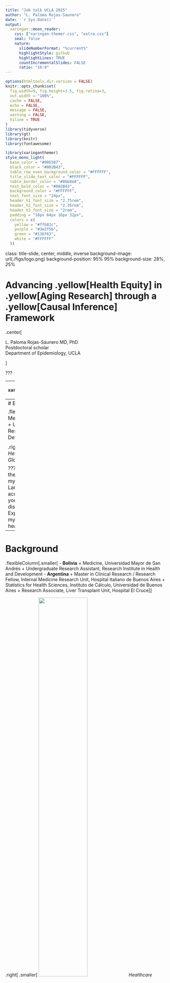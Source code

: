 ```yaml
---
title: "Job talk UCLA 2025"
author: "L. Paloma Rojas-Saunero"
date: '`r Sys.Date()`'
output:
  xaringan::moon_reader:
    css: ["xaringan-themer.css", "extra.css"]
    seal: false
    nature:
      slideNumberFormat: "%current%"
      highlightStyle: github
      highlightLines: TRUE
      countIncrementalSlides: FALSE
      ratio: "16:9"
---
```

```r
options(htmltools.dir.version = FALSE)
knitr::opts_chunk$set(
  fig.width=9, fig.height=3.5, fig.retina=3,
  out.width = "100%",
  cache = FALSE,
  echo = FALSE,
  message = FALSE, 
  warning = FALSE,
  hiline = TRUE
)
library(tidyverse)
library(gt)
library(knitr)
library(fontawesome)


```

```r
library(xaringanthemer)
style_mono_light(
  base_color = "#005587",
  black_color = "#002B43",
  table_row_even_background_color = "#FFFFFF",
  title_slide_text_color = "#FFFFFF",
  table_border_color = "#8bb8e8",
  text_bold_color = "#002B43",
  background_color = "#FFFFFF",
  text_font_size = "24px",
  header_h1_font_size = "2.75rem",
  header_h2_font_size = "2.35rem",
  header_h3_font_size = "2rem",
  padding = "16px 64px 16px 32px",
  colors = c(
    yellow = "#ffb81c",
    purple = "#3e2f5b",
    green = "#136f63",
    white = "#FFFFFF"
  ))

```

class: title-slide, center, middle, inverse
background-image: url(./figs/logo.png)
background-position: 95% 95%
background-size: 28%, 25%

# Advancing .yellow[Health Equity] in .yellow[Aging Research] through a .yellow[Causal Inference] Framework


.center[

L. Paloma Rojas-Saunero MD, PhD
<br>
Postdoctoral scholar
<br>
Department of Epidemiology, UCLA

]

???

---
```r
xaringanExtra::use_progress_bar("#ffb81c", "top", "0.25em")
```

# Outline

- Background

- Research Agenda

- Research Themes: 

  + A. Advances on estimands for research questions with competing events

  + B. Causal framework to study time-varying exposures: target trial framework

  + C. Study of social and structural determinants of health

- Teaching Philosophy

- Conclusion

???
This is the outline of today's talk

---
# Background

.flexibleColumn[.smaller[
- **Bolivia**
  + Medicine, Universidad Mayor de San Andrés
  + Undergraduate Research Assistant, Research Institute in Health and Development
]]


.right[
.smaller[
<img src=./figs/map_bolivia1.png width="55%"/>
_Healthcare Access and Quality Index, Lancet Global Health, 2022_
]]


???
I was born and raised in Bolivia, here in the heart of south america, where I earned my medical degree. This map, from The Lancet Global Health, shows healthcare access and quality index worlwide, and as you can see Bolivia is one of the most disadvantaged countries in the region. Experiencing these health inequities during my training fueled my passion for public health.

---
# Background

.flexibleColumn[.smaller[
- **Bolivia**
  + Medicine, Universidad Mayor de San Andrés
  + Undergraduate Research Assistant, Research Institute in Health and Development
- **Argentina**
  + Master in Clinical Research / Research Fellow, Internal Medicine Research Unit, Hospital Italiano de Buenos Aires
  + Statistics for Health Sciences, Instituto de Cálculo, Universidad de Buenos Aires
  + Research Associate, Liver Transplant Unit, Hospital El Cruce
]]


.right[
.smaller[
<img src=./figs/mapa_arg.png width="55%"/>
_Healthcare Access and Quality Index, Lancet Global Health, 2022_
]]


???
I moved to Argentia, where I earned a Master’s in Clinical Research and completed a two-year graduate program in statistics for health sciences. During that time I worked predominantly in clinical research in Internal Medicine, Critical Care and Liver Transplant outcomes. 
I taught biostatistics in a master program, and founded R-Ladies Buenos Aires, a chapter to teach programing to women and gender minorities. After working with electronic health records and clinical registries, I knew I needed to train in causal inference methods to translata data into meaningful research.


---
# Background

.flexibleColumn[.smaller[
- **Bolivia**
  + Medicine, Universidad Mayor de San Andrés
  + Undergraduate Research Assistant, Research Institute in Health and Development
- **Argentina**
  + Master in Clinical Research / Research Fellow, Internal Medicine Research Unit, Hospital Italiano de Buenos Aires
  + Statistics for Health Sciences, Instituto de Cálculo, Universidad de Buenos Aires
  + Research Associate, Liver Transplant Unit, Hospital El Cruce
- **Mexico**
  + Research Assistant, National Institute of Public Health
]]


.right[
.smaller[
<img src=./figs/mapa_mex.png width="55%"/>
_Healthcare Access and Quality Index, Lancet Global Health, 2022_
]]

???
While living in Argentina, I also worked as research assistant for the National Institute of Public Health, Cuernavaca Mexico, in a remote position for the Environmental Epi department.
My mentors encouraged me to pursuit a PhD in Epidemiology

---
# Background

.flexibleColumn[.smaller[
- **Bolivia**
  + Medicine, Universidad Mayor de San Andrés
  + Undergraduate Research Assistant, Research Institute in Health and Development
- **Argentina**
  + Master in Clinical Research / Research Fellow, Internal Medicine Research Unit, Hospital Italiano de Buenos Aires
  + Statistics for Health Sciences, Instituto de Cálculo, Universidad de Buenos Aires
  + Research Associate, Liver Transplant Unit, Hospital El Cruce
- **Mexico**
  + Research Assistant, National Institute of Public Health
- **Netherlands**
  + PhD. in Epidemiology, Erasmus MC

]]


.right[
.smaller[
<img src=./figs/mapa_nl_extra.png width="55%"/>
_Healthcare Access and Quality Index, Lancet Global Health, 2022_
]]

???
I received my PhD in Epidemiology at Erasmus MC in Rotterdam Netherlands, my work was to extend causal inference methods in dementia research. During my PhD, I visited the CAUSALab at Harvard, TA’d an online course on Confounding by Dr. Miguel Hernán. I also spent at the Leibniz Institute in Germany. While I built strong collaborations with causal inference experts and launched a career in methods, I realized that I had drifted from my passion to understand health inequities, and I seeked a postdoc to learn about the field of social epi. 

---
# Background

.flexibleColumn[.smaller[
- **Bolivia**
  + Medicine, Universidad Mayor de San Andrés
  + Undergraduate Research Assistant, Research Institute in Health and Development
- **Argentina**
  + Master in Clinical Research / Research Fellow, Internal Medicine Research Unit, Hospital Italiano de Buenos Aires
  + Statistics for Health Sciences, Instituto de Cálculo, Universidad de Buenos Aires
  + Research Associate, Liver Transplant Unit, Hospital El Cruce
- **Mexico**
  + Research Assistant, National Institute of Public Health
- **Netherlands**
  + PhD. in Epidemiology, Erasmus MC
- **United States**
  + Postdoctoral Scholar, FSPH, UCLA

]]


.right[
.smaller[
<img src=./figs/map_ucla.png width="55%"/>
_Healthcare Access and Quality Index, Lancet Global Health, 2022_
]]

???
Luckely, I found the ideal postdoc at UCLA, that could help me bridge causal inference methods with social epidemiology to study aging-related outcomes.

---
# Research Agenda

.center[
.middle[

![](figs/research_agenda.jpg)
]
]

???
I use a causal inference framework to examine how time-varying cardiometabolic, social, and structural factors shape aging-related outcomes in midlife and later life using longitudinal observational data.

---
background-image: url(./figs/economist_2022.jpg)
background-size: 75%

.footnote[
.smaller[
https://www.economist.com/graphic-detail/2022/01/11/]
]]

???
Alzheimer’s disease and related dementias pose a global public health challenge, disproportionately affecting women and underserved populations, particularly in LMICs. Despite the growing burden, their causes remain poorly understood, and effective therapies are lacking. This has fueled a strong interest in identifying modifiable risk factors for dementia prevention.

---
background-image: url(./figs/inverse_risk_factors.jpg)
background-size: 90%

???
Researchers have often found unexpected inverse associations between common risk factors—such as smoking, hypertension, and obesity—and dementia. An even more striking example is the well-documented inverse association between cancer and dementia.

Your epidemiologic instincts might point to survival bias, but in this talk, I'll illustrate that bias isn’t always bias—it can be the unbiased answer to the wrong estimand.
With that in mind, let's jump to my work on...

---

class: center, middle, inverse

# A. Advances on estimands for research questions with competing events 

---

## Competing events


Events that _preclude*_ the outcome of interest.

- *to prevent the existence, or occurrence of; make impossible

--

.center[

<img src=./figs/data_structure.png width="60%"/>

]

???
Competing events prevent the outcome of interest from occurring. For example, if dementia diagnosis is the outcome, a person who dies from heart disease can no longer develop dementia. This means deaths remove individuals from the population "at risk" for dementia.

---
## The hazard of hazard ratios

.pull-left[
.center[
<img src=./figs/hr_hypertension.png />
]
]


???
A major issue with time-to-event analyses is the widespread use of Cox models and hazard ratios. Hazards inherently suffer from selection bias because they represent the instantaneous probability of the outcome, conditional on survival. If a large proportion of individuals die early, the analysis is increasingly restricted to a healthier subset over time.

For example, many studies report that hypertension in older age appears to reduce dementia risk, with hazard ratios below 1. In a collaboration I’m involved in, we replicated this pattern—observing HRs shifting toward the null at older ages.

--

.pull-right[
.center[
<img src=./figs/rd_hypertension.png />
]
]

.footnote[
.smaller[
_Gradwohl N, Fong J, Zhou Y, Rojas-Saunero LP et al.Evaluating heterogeneity in the association between hypertension and dementia by age and race/ethnicity in a diverse cohort of Asian American and non-Latino White older adults. _In preparation_ 
]]


???
However, when examining absolute differences in cumulative dementia incidence by hypertension status, a different picture emerges: individuals with hypertension have a higher cumulative incidence of dementia over time, with disparities widening significantly at older ages.

---
class: left, middle

## Considering Questions Before Methods in Dementia Research With Competing Events and Causal Goals 

.smaller[

  .left[**L. Paloma Rojas-Saunero**, Jessica G. Young, Vanessa Didelez, Arfan Ikram, Sonja A. Swanson]

  .left[_American Journal of Epidemiology_, 2023
  ]]

---

## Systematic review

.pull-left[

**Searching criteria**

- Original research published in 2018-2019
- Dementia/AD & longitudinal/cohort & hazard/risk 
- Alzheimer’s and Dementia, Annals of Neurology, BMJ, Neurology, JAMA, Jama Neurology, Lancet, Lancet Neurology

**Eligibility criteria** 

- Time-to-dementia/AD as primary outcome
- With a clear exposure/intervention, and uses methods to handle confounding
- Not a descriptive or predictive aim
]

--

.pull-right[
**57/209** papers included:

- **Half** report death numbers, **1/5** report death by exposure
- **Half** do not include anything about death in Methods
- **9/10** uses Cox PH models and present hazard ratios
- **9/10** inaccurate interpretations (e.g. "hazards are interpreted as risks")
]


---

background-image: url(./figs/chain.jpg)
background-size: 50%

???
This reflects that there is lack of communication between and a lack of teaching resources on this area.
My ultimate goal is to bridge the gap between methods development and real world appliations, as you will see in the following work. 

---
## Smoking cessation and 20-year dementia risk  

<br><br><br>

.center[

<img src=./figs/comp_events.JPG width="60%"/>

]

.footnote[**C**: Common causes <br> Rojas-Saunero LP et al. Considering questions before methods in dementia research with competing events and causal goals. AJE. 2023]

---
## Total effect

What is the risk* of dementia at 20 years of follow-up had all individuals stopped smoking, compared to had all individuals continued smoking?

--

$$Pr[Y_{20}^{a = 1} = 1] - Pr[Y_{20}^{a = 0} = 1]$$

--
.center[
<img src=./figs/total_effect.JPG width="60%"/>]

.footnote[**C**: Common causes <br> **crude risk, cause-specific cumulative incidence]

---
## Controlled direct effect

What is the risk* of dementia at 20 years of follow-up had all individuals stopped smoking **and not died** during the study period, compared to had all individuals continued smoking **and not died** ?

--

$$Pr[Y_{20}^{a = 1, d_{19} = 0} = 1] - Pr[Y_{20}^{a = 0, d_{19} = 0} = 1]$$
--

.center[
<img src=./figs/direct_effect.JPG width="60%"/>]

.footnote[**C**: Common causes <br> *net risk, marginal risk ]

---
## Controlled direct effect

What is the risk* of dementia at 20 years of follow-up had all individuals stopped smoking **and not died** during the study period, compared to had all individuals continued smoking **and not died** ?



$$Pr[Y_{20}^{a = 1, d_{19} = 0} = 1] - Pr[Y_{20}^{a = 0, d_{19} = 0} = 1]$$


.center[
<img src=./figs/direct_effect_cens.JPG width="60%"/>]

.footnote[**C**: Common causes <br> *net risk, marginal risk ]

---
background-image: url(./figs/rs_logo.jpg)
background-position: 95% 95%
background-size: 15%

## Smoking cessation on dementia risk

.center[
<img src=./figs/smoke_comp_events.png width="80%"/>]

.footnote[.smaller[Rojas-Saunero LP et al. Considering questions before methods in dementia research with competing events and causal goals. AJE. 2023]]

---

## Competing events in health equity aging research


.center[
<img src=./figs/selection_bias_rev.jpg width="70%"/>
]

???

Any research question (i.e. descriptive, predictive or causal contrasts) comparing an incident outcome between two groups in aging population will be impacted by differential mortality


---
## Related work

.center[
<img src=./figs/cancer_dementia1.jpg width="90%"/>
]

---

## Related work

.center[
<img src=./figs/cancer_dementia2.jpg width="90%"/>
]

---

## Related work

.center[
<img src=./figs/competing_events_papers.jpg width="70%"/>
]

---
class: center, middle

## .left[Next steps]

.pull-left[

.bigger[
.center[Extending the estimands framework for repeated measures of a continuous outcome]

<img src=./figs/contrasts_estimands.png width="70%"/>
<br>.smaller[_In preparation_]
]
]

--

.pull-right[
.bigger[
.center[Quantify and prevent bias from survival into the study in cohorts of older adults using simulations and synthethic data]

<img src=./figs/stensrud.jpg width="50%"/>

]]

---
class: center, middle, inverse

# B. Causal framework to study time-varying exposures: target trial framework

---
class: left, middle

## Racial and Ethnic Differences in the Risk of Dementia Diagnosis Under Hypothetical Blood Pressure–Lowering Interventions: The Multi-Ethnic Study of Atherosclerosis

.small[

  .left[**L. Paloma Rojas-Saunero**, Timothy M. Hughes, <ins>Elizabeth Rose Mayeda</ins>, Marcia Pescador Jimenez]

  .left[_Alzheimers & Dementia_, 2024
  ]

]

---
## Motivation

.pull-left[

<img src=./figs/hypertension_nhanes.jpg width="70%"/>

]

.footnote[.smaller[
Lu Y. National Trends in Racial and Ethnic Disparities in Antihypertensive Medication Use and Blood Pressure Control Among Adults With Hypertension, 2011–2018. Hypertension. 2021.
]]


---
background-image: url(./figs/mesa_logo.png)
background-position: 5% 95%
background-size: 20%

### Study design

.pull-left[
- **Study population**: Black, Chinese, Latino and White middle and older aged adults

- **Data sources**: Multi-Ethnic Study of Atherosclerosis (MESA)
]

.pull-right[

- **Exposure**: Systolic blood pressure collected in five waves

- **Outcome**: Dementia diagnosis derived from EHR records

- **Intercurrent event**: Dementia-free deaths

- **Time zero/Baseline:** Interview date for wave 1

- **End of follow-up:** Time of dementia diagnosis, time of death prior to dementia diagnosis, loss to follow-up

]


---
### Target trial emulation

```r
target_ht <-
  tibble::tribble(
    ~ "<b> Section </b>",
    ~ "<b> Target trial protocol </b>",
    ~ "<b> Emulation using observational data </b>",
    "<b> Eligibility criteria </b>",
    "< 80 years old, no cognitive impairment, no history of stroke and dementia diagnosis",
    "Same",
    "<b> Treatment strategies  </b>",
    "0. Natural course (comparison arm) <br>
    1. Keep SBP < 120 mmHg <br>
    2. Keep SBP < 140 mmHg <br>",
    "Same",
    "<b> Follow-up </b>",
    "From year of first visit until 19 years of follow-up, or year of dementia dx or death, which ever happened first",
    "Same",
    "<b> Outcome  </b>",
    "Dementia (Death as a competing event)",
    "Same",
    "<b> Causal contrast  </b>",
    "What would have been the 19-year dementia risk had all individuals adhered to the hypothethical intervention over 10 years and we had eliminated death (Protocol effect-CDE)",
    "Same") %>% mutate(n = row_number())
target_ht %>% select(-n) %>% gt() %>% 
     cols_width(
    "<b> Section </b>" ~ px(120),
    "<b> Target trial protocol </b>" ~ px(320),
    "<b> Emulation using observational data </b>" ~ px(320))
```

---

### Statistical analysis

.center[**_What would have happened had everyone was randomized and had adhered to each intervention (g)?_**]


.pull-left[
.center[
<img src=./figs/dag2.PNG width="400" height="200" />
]
]

--

.pull-right[
.center[
<img src=./figs/dag1.PNG width="400" height="200" />
]]

**Parametric G-formula**

.footnote[
.smaller[
<br><br>
**A** = SBP, **Y** = Dementia diagnosis, **L** = _Fixed covariates_: age, sex, education, income, health insurance, APOE E-4, history of diabetes, myocardial infartion, stroke, and coronary heart disease. _Time-varying covariates_: SBP, total cholesterol (continuous), LDL, BMI, current smoking, current alcohol use, myocardial infarction, stroke, and coronary heart disease diagnosis]]

---
### Hypothetical interventions on SBP and risk of dementia

.center[.middle[
<img src=./figs/cum_inc_cens.jpg width="55%"/>
]]

---
### Controlled direct effect of SBP interventions compared to the natural course on dementia risk at 19 years of follow up


.center[.middle[
<img src=./figs/rr_plot_direct_effect.jpg width="60%" />
]]



---
class: left, middle

## Effect of Incident Stroke on Dementia Risk Over 10 Years in a Cohort of Asian American and Non-Latino White Older Adults in California

.small[

  .left[ **L. Paloma Rojas-Saunero**, Yixuan Zhou, Eleanor Hayes-Larson, Yingyan Wu, Taylor Mobley, <ins>Roch Nianogo</ins>, Holly Elser, <ins>Gilbert C. Gee</ins>, <ins>Ron Brookmeyer</ins>, Rachel Whitmer, Paola Gilsanz, and <ins>Elizabeth Rose Mayeda</ins> ]

  .left[_Neurology_, In press]

]
???
Stroke can precipitate pathological changes in the neurovascular unitleading to loss of structural and functional connectivity that could increase dementia risk.
Previous work had major methodological limitations, including how to account for the fact that stroke increases mortality, which competes with dementia.
Studies on this topic have very selected samples with minimal (if any)representation of the Asian American population.

---
class: center, middle

.center[ ![](figs/stroke_dementia_aha.jpg) ]

---
background-image: url(./figs/kaiser_logo.png)
background-position: 5% 95%
background-size: 20%

### Study design

.pull-left[
- **Study population**: Chinese, Japanese, Filipino, South Asian and non-Latix White older adults

- **Data sources**: Kaiser Permanente NC surveys + Electronic Health Records

]

.pull-right[

- **Exposure**: Incident stroke (ischemic + hemorrhagic) derived from ICD codes

- **Outcome**: Incident dementia derived from ICD codes

- **Intercurrent event**: Dementia-free deaths

- **Time zero/Baseline:** Time of survey

- **End of follow-up:** Time of dementia diagnosis, time of death prior to dementia diagnosis, turning 90 years old

]


---
### Cumulative incidence of stroke at 10 years of follow up

.left-column[

Aalen-Johansen estimator: when a participant dies, the risk of dementia is 0

]

.right-column[ <img src=./figs/stroke_inc.png width="80%"/>]


---
### Controlled direct effect of stroke on dementia risk

.left-column[

.left[
Weighted Kaplan-Meier estimator for time-varying exposures 

Inverse probability weights for stroke (IPTW) 

Inverse probability weights for death]

]

.right-column[ .right[<img src=./figs/stroke_rd_cde.png width="90%"/>]]

.footnote[
.smaller[
<br><br><br><br>
_Fixed covariates_: age, sex, education, self-rated health, smoking status. <br>
_Time-updated covariates_:SBP, BMI, total cholesterol, diabetes, hypertension, dyslipidemia, acute myocardial infarction, congestive heart failure, ischemic heart disease, peripheral vascular disease, cancer

]]

---
### Total effect of stroke on dementia risk

.left-column[
Aalen Johansen estimator including IPTW weights

Includes the indirect path between stroke and death
]

.right-column[ .right[<img src=./figs/stroke_rd_total.png width="90%"/>]]

.footnote[
.smaller[
<br><br><br><br>
_Fixed covariates_: age, sex, education, self-rated health, smoking status. <br>
_Time-updated covariates_:SBP, BMI, total cholesterol, diabetes, hypertension, dyslipidemia, acute myocardial infarction, congestive heart failure, ischemic heart disease, peripheral vascular disease

]]

???
However, if we would have targeted a total effect, including the indirect path that stroke increases mortality, all effects shift towards or below the null. This reiterates how different ways to account for death as a competing event can lead to very different results. 

Now on all analysis, we are assuming that there is no measurement error, but we can expect that those who have had a stroke had a strick screening of cognitive impairment. And  among those who don't have stroke, their is potential underdiagnosis of dementia. To understand how this bias could impact our results we did a QBA.

---
### Quantitative bias analysis for differential dementia diagnosis

.left-column[

We set the sensitivity of dementia diagnosis in the stroke arm to 0.99 and considered a range of sensitivity values in the no-stroke arm, from 0.50 (worst case scenario) to 0.90. 

]

.right-column[ <img src=./figs/qba_RR_5yrcases.png width="100%"/> ]

---
## .left[Next steps]

<br>
.bigger[
.center[To quantify how interventions can reduce inequities using observational data, I plan to use simulations to understand sources of effect heterogeneity

]]

???
As we observed in the paper in MESA, under the same intervention we would need to intervene on more Latinx and Black particulants, as they have a larger burden of disease. 
As opossed to an randomized trial where the interventions are assigned randomly to create balanced groups, effect heterogeneity in observational studies can arise from multiple sources, such as a differential frequency of the exposure, difference in outcome and in competing events. Different groups may have a different confounding structure. 


---
## Related work

.center[
<img src=./figs/target_trial_papers.jpg width="80%"/>
]

---
class: center, middle, inverse

# C. Study of social and structural determinants of health in aging related outcomes

---
class: left, middle

## Racialized residential segregation in 1940 and later-life memory decline in Black and White US older adults

.small[

  .left[ **L. Paloma Rojas-Saunero**, Taylor Mobley, Yixuan Zhou, Jenni Shearston, <ins>Courtney S. Thomas Tobin</ins>, Kara Rudolph, Jennifer Manly, <ins>Gilbert C Gee</ins>, Rob Warren, Joan Casey,  and <ins>Elizabeth Rose Mayeda</ins>]

  .left[_In preparation_]

]

---
background-image: url(./figs/hrs_logo.png), url(./figs/ipums_logo.png)
background-position: 5% 95%, 95% 95%
background-size: 20%, 20%

##Study design

.center[
_What is the effect of racialized residential segregation in 1940 on late-life memory decline?_
]

Health and Retirement Study linkage with 1940 Census

.pull-left[
<img src=./figs/di_index.png width="120%"/>
]

.pull-right[
<img src=./figs/ndns_index.png width="120%"/>]

---
## Challenges with the consistency assumption

- What would be a meaningful and "realistic" reduction of segregation?

--

- How do the index we measured connect to the hypothethical interventions?

--

- How does survival into the study (by age 65) change our causal estimand?

--

- What area-level confounders should we consider? (E.g., % Of unemployement overall or stratified by race, % of higher educational attainment, etc. )

---

class: left, middle

## Occupational Determinants of Cognitive and Brain Health Among Middle-Aged and Older Adults in the U.S.

.small[

  .left[ **L. Paloma Rojas-Saunero**, Jacqueline Torres, <ins>Jian Li</ins>, Hector González, <ins>Hirám Beltrán Sanchez</ins>, Charles DeCarli, Paola Gilsanz, <ins>Mirella Diaz-Santos </ins>, <ins>Elizabeth Rose Mayeda</ins>]

]

---
## Motivation

.center[
<img src=./figs/boss_model1.JPG width="100%"/>
]

---
## Motivation

.center[
<img src=./figs/boss_model2.JPG width="100%"/>
]

---
## Motivation

.center[
<img src=./figs/boss_model3.JPG width="100%"/>
]

---
# Future Directions

.pull-left[
.center[

<img src=./figs/k99_framework.jpg width="85%"/>
]

]

--

.pull-right[
.center[
<img src=./figs/occupational_logos.jpg width="70%"/>
<br>
]
.smaller[
- **K99/R00 Career Development Award (_Resubmission_)**
<br>
- **Alzheimer's Association Research Fellowship to Promote Diversity (_Pending_)**
<br>
- **Columbia Center for Interdisciplinary Research on Alzheimer's Disease Disparities (CIRAD) RCMAR (_Pending_)**
]
]

---
# Conclusions


---
## Mentors and Collaborators

.container[
.left-column2[
.smaller[
- Elizabeth Rose Mayeda, UCLA (_Postdoc Mentor_)  
- Sonja A. Swanson, Pitt (_PhD Mentor_)  
- Alexander Ivan Posis, UC Davis  
- Charles DeCarli, UC Davis  
- Courtney S. Thomas Tobin, UCLA  
- Dan Mungas, UC Davis  
- Eleanor Hayes-Larson, USC  
- Eleanor Murray, BU  
- Ellen Caniglia, Penn  
- Gilbert C. Gee, UCLA  
- Hector Gonzalez, UCSD  
- Hirám Beltrán Sánchez, UCLA  
- Jian Li, UCLA  
- Jessica G. Young, HSPH  
- Joan Casey, UWashington  
- Joey Fong, UCLA  
- Lan Wen, U. Waterloo  
- Laura Acion, Metadocencia  
]]

.middle-column2[
.smaller[
- M. Martha Tellez Rojo, INSP  
- Marcia Pescador Jimenez, BU  
- Maria M. Glymour, BU  
- Mirella Díaz-Santos, UCLA  
- Paola Gilsanz, KPNC  
- Rachel Whitmer, UC Davis  
- Roch A. Nianogo, UCLA  
- Ron Brookmeyer, UCLA  
- Ruijia Chen, BU  
- Vanessa Didelez, Leibniz Inst.  

**Students**
- Jose Luis Villca, UMSS,
- Cecilia Curvale, Hosp. El Cruce
- Kelly Guo, EMC
- Ryo Ikesu, UCLA  
- Taylor Mobley, UCLA  
- Yixuan Zhou, UCLA  
- Yingyan Wu, UCLA  
]]

.right-column2[
.smaller[
**Research Groups**
- Mayeda Research Group
- Practical Causal Inference Lab
- FSPH Rooted Academy
- MELODEM
- Equity for Latinx-Hispanic Healthy Aging (ELHA) Lab
- California Center for Population Research

**Grant Support**
- USC/UCLA Center on Biodemography and Population Health
- NIA R01AG074359 (Mayeda)
- NIA R01AG0603969 (Mayeda)
- NIA R01AG052132 (Mayeda)


]]]


---
class: left, middle, inverse

# .yellow[Thank You!]


.left[
lp.rojassaunero@ucla.edu

]


---
# Teaching Phylosophy



